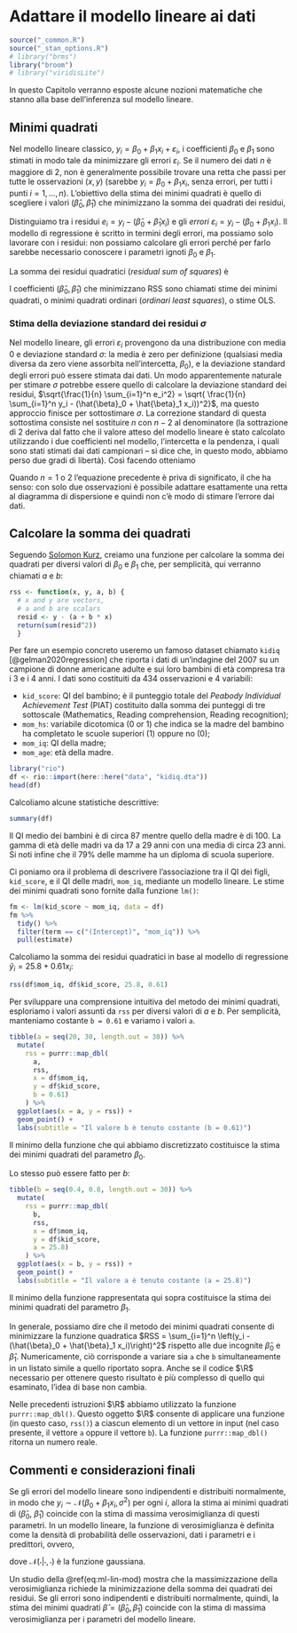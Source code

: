# Adattare il modello lineare ai dati {#regr-ml}

```r
source("_common.R")
source("_stan_options.R")
# library("brms")
library("broom")
# library("viridisLite")
```

In questo Capitolo verranno esposte alcune nozioni matematiche che stanno alla base dell'inferenza sul modello lineare. 

## Minimi quadrati

Nel modello lineare classico, $y_i = \beta_0 + \beta_1 x_i + \varepsilon_i$, i coefficienti $\beta_0$ e $\beta_1$ sono stimati in modo tale da minimizzare gli errori $\varepsilon_i$. Se il numero dei dati $n$ è maggiore di 2, non è generalmente possibile trovare una retta che passi per tutte le osservazioni ($x, y$) (sarebbe $y_i = \beta_0 + \beta_1 x_i$, senza errori, per tutti i punti $i = 1, \dots, n$). L'obiettivo della stima dei minimi quadrati è quello di scegliere i valori ($\hat{\beta}_0, \hat{\beta}_1$) che minimizzano la somma dei quadrati dei residui,

\begin{equation}
e_i = y_i − (\hat{\beta}_0 + \hat{\beta}_1 x_i)\,.
\end{equation}

Distinguiamo tra i residui $e_i = y_i - (\hat{\beta}_0 + \hat{\beta}_1 x_i)$ e gli *errori* $\varepsilon_i = y_i − (\beta_0 + \beta_1 x_i)$. Il modello di regressione è scritto in termini degli errori, ma possiamo solo lavorare con i residui: non possiamo calcolare gli errori perché per farlo sarebbe necessario conoscere i parametri ignoti $\beta_0$ e $\beta_1$.

La somma dei residui quadratici (_residual sum of squares_) è

\begin{equation}
\text{RSS} = \sum_{i=1}^n (y_i = (\hat{\beta}_0 + \hat{\beta}_1 x_i))^2\,.
\end{equation}

I coefficienti ($\hat{\beta}_0, \hat{\beta}_1$) che minimizzano RSS sono chiamati stime dei minimi quadrati, o minimi quadrati ordinari (_ordinari least squares_), o stime OLS. 

### Stima della deviazione standard dei residui $\sigma$

Nel modello lineare, gli errori $\varepsilon_i$ provengono da una distribuzione con media 0 e deviazione standard $\sigma$: la media è zero per definizione (qualsiasi media diversa da zero viene assorbita nell'intercetta, $\beta_0$), e  la deviazione standard degli errori può essere stimata dai dati. Un modo apparentemente naturale per stimare $\sigma$ potrebbe essere quello di calcolare la deviazione standard dei residui, $\sqrt{\frac{1}{n} \sum_{i=1}^n e_i^2} = \sqrt{ \frac{1}{n} \sum_{i=1}^n y_i - (\hat{\beta}_0 + \hat{\beta}_1 x_i))^2}$, ma questo approccio finisce per sottostimare $\sigma$.
La correzione standard di questa sottostima consiste nel sostituire $n$ con $n - 2$ al denominatore (la sottrazione di 2 deriva dal fatto che il valore atteso del modello lineare è stato calcolato utilizzando i due coefficienti nel modello, l'intercetta e la pendenza, i quali sono stati stimati dai dati campionari -- si dice che, in questo modo, abbiamo perso due gradi di libertà). Così facendo otteniamo

\begin{equation}
\hat{\sigma} = \sqrt{\frac{1}{n-2} \sum_{i=1}^n (y_i - (\hat{\beta}_0 + \hat{\beta}_1 x_i))^2}\, .
\end{equation}

Quando $n = 1$ o $2$ l'equazione precedente è priva di significato, il che ha senso: con solo due osservazioni è possibile adattare esattamente una retta al diagramma di dispersione e quindi non c'è modo di stimare l'errore dai dati. 

## Calcolare la somma dei quadrati

Seguendo [Solomon Kurz](https://github.com/ASKurz/Working-through-Regression-and-other-stories/blob/main/08.Rmd), creiamo una funzione per calcolare la somma dei quadrati per diversi valori di $\beta_0$ e $\beta_1$ che, per semplicità, qui verranno chiamati $a$ e $b$:

```r
rss <- function(x, y, a, b) {  
  # x and y are vectors, 
  # a and b are scalars 
  resid <- y - (a + b * x)
  return(sum(resid^2))
  }
```

Per fare un esempio concreto useremo un famoso dataset chiamato `kidiq` [@gelman2020regression] che riporta i dati di un'indagine del 2007 su un campione di donne americane adulte e sui loro bambini di età compresa tra i 3 e i 4 anni. I dati sono costituiti da 434 osservazioni e 4 variabili:

- `kid_score`: QI del bambino; è il punteggio totale del _Peabody Individual Achievement Test_ (PIAT) costituito dalla somma dei punteggi di tre sottoscale (Mathematics, Reading comprehension, Reading recognition);
- `mom_hs`: variabile dicotomica (0 or 1) che indica se la madre del bambino ha completato le scuole superiori (1) oppure no (0);
- `mom_iq`: QI della madre;
- `mom_age`: età della madre.

```r
library("rio")
df <- rio::import(here::here("data", "kidiq.dta"))
head(df)
```

Calcoliamo alcune statistiche descrittive:

```r
summary(df)
```

Il QI medio dei bambini è di circa 87 mentre quello della madre è di 100. La gamma di età delle madri va da 17 a 29 anni con una media di circa 23 anni. Si noti infine che il 79% delle mamme ha un diploma di scuola superiore.

Ci poniamo ora il problema di descrivere l'associazione tra il QI dei figli, `kid_score`, e il QI delle madri, `mom_iq`, mediante un modello lineare. Le stime dei minimi quadrati sono fornite dalla funzione `lm()`:

```r
fm <- lm(kid_score ~ mom_iq, data = df)
fm %>%
  tidy() %>% 
  filter(term == c("(Intercept)", "mom_iq")) %>% 
  pull(estimate)
```

\noindent
Calcoliamo la somma dei residui quadratici in base al modello di regressione $\hat{y}_i = 25.8 + 0.61 x_i$:

```r
rss(df$mom_iq, df$kid_score, 25.8, 0.61)
```

Per sviluppare una comprensione intuitiva del metodo dei minimi quadrati, esploriamo  i valori assunti da `rss` per diversi valori di $a$ e $b$. Per semplicità, manteniamo costante `b = 0.61` e variamo i valori `a`.

```r
tibble(a = seq(20, 30, length.out = 30)) %>% 
  mutate(
    rss = purrr::map_dbl(
      a, 
      rss, 
      x = df$mom_iq, 
      y = df$kid_score,  
      b = 0.61)
    ) %>% 
  ggplot(aes(x = a, y = rss)) +
  geom_point() +
  labs(subtitle = "Il valore b è tenuto costante (b = 0.61)") 
```

Il minimo della funzione che qui abbiamo discretizzato costituisce la stima dei minimi quadrati del parametro $\beta_0$. 

Lo stesso può essere fatto per $b$:

```r
tibble(b = seq(0.4, 0.8, length.out = 30)) %>% 
  mutate(
    rss = purrr::map_dbl(
      b, 
      rss, 
      x = df$mom_iq, 
      y = df$kid_score,  
      a = 25.8)
    ) %>% 
  ggplot(aes(x = b, y = rss)) +
  geom_point() +
  labs(subtitle = "Il valore a è tenuto costante (a = 25.8)") 
```

Il minimo della funzione rappresentata qui sopra costituisce la stima dei minimi quadrati del parametro $\beta_1$. 

In generale, possiamo dire che il metodo dei minimi quadrati consente di minimizzare la funzione quadratica $RSS = \sum_{i=1}^n \left(y_i - (\hat{\beta}_0 + \hat{\beta}_1 x_i)\right)^2$ rispetto alle due incognite $\hat{\beta}_0$ e $\hat{\beta}_1$. Numericamente, ciò corrisponde a variare sia `a` che `b` simultaneamente in un listato simile a quello riportato sopra. Anche se il codice $\R$ necessario per ottenere questo risultato è più complesso di quello qui esaminato, l'idea di base non cambia.

::: {.remark}
Nelle precedenti istruzioni $\R$ abbiamo utilizzato la funzione `purrr::map_dbl()`. Questo oggetto $\R$ consente di applicare una funzione (in questo caso, `rss()`) a ciascun elemento di un vettore in input (nel caso presente, il vettore `a` oppure il vettore `b`). La funzione `purrr::map_dbl()` ritorna un numero reale.
:::


<!-- Ora variamo sia `a` che `b`, facendo assumere a ciascun parametro un insieme di valori in un intevallo, e rappresentiamo i risultati in una heat map che rappresenta l'intensitè di `rss` in funzione dei valori `a` e `b` (il codice non è riportato). -->

<!-- ```{r, echo=FALSE} -->
<!-- d <- -->
<!--   crossing(a = seq(-20, 70, length.out = 400), -->
<!--            b = seq(-0.2, 1.4, length.out = 400)) %>%  -->
<!--   mutate(rss = map2_dbl(a, b, rss, x = df$mom_iq, y = df$kid_score)) -->
<!-- d %>% -->
<!--   ggplot(aes(x = a, y = b, fill = rss)) + -->
<!--   geom_tile() + -->
<!--   # scale_fill_viridis_c("RSS", option = "A") + -->
<!--   scale_fill_gradientn(colours = viridis(256, option = "D")) + -->
<!--   scale_x_continuous(expand = c(0, 0)) + -->
<!--   scale_y_continuous(expand = c(0, 0)) -->
<!-- ``` -->

<!-- Poiché la stima dei minimi quadrati enfatizza il valore RSS minimo, la soluzione che cerchiamo corrisponde alle combinazione di `a` e `b` nell'intervallo più scuro rappresentato nella figura. Tra gli `a` e `b` che abbiamo preso in considerazione, la coppia di valori a cui è associato il minimo valore `rss` è data da: -->

<!-- ```{r, echo=FALSE} -->
<!-- d %>%  -->
<!--   arrange(rss) %>%  -->
<!--   slice(1) -->
<!-- ``` -->

<!-- Si noti che i valori trovati in questo modo corrispondono alla soluzione fornita nell'output della funzione `lm()`.  -->

<!-- ## Massima verosimiglianza  -->

<!-- Se gli errori del modello lineare sono indipendenti e distribuiti normalmente, in modo che $y_i \sim \mathcal{N}(a + b x_i, \sigma^2)$ per ogni $i$, allora la stima ai minimi quadrati di (`a`, `b`) è anche la stima di massima verosimiglianza. La *funzione di verosimiglianza* in un modello di regressione è definita come la densità di probabilità delle osservazioni dati i parametri e i predittori; quindi, in questo esempio, -->

<!--  $$ -->
<!--  p(y \mid a, b, \sigma, x) = \prod_{i=1}^n \mathcal{N}(y_i \mid a + b x_i, \sigma^2), -->
<!--  $$ -->

<!-- dove $\mathcal{N}(\cdot | \cdot, \cdot)$ è la funzione di densità di probabilità normale, -->

<!-- $$ -->
<!-- \mathcal{N}(y \mid \mu, \sigma^2) = \frac{1}{\sqrt{2 \pi \sigma}} \exp \left(-\frac{1}{2} \left( \frac{y - \mu}{\sigma} \right)^2 \right). -->
<!-- $$ -->

<!-- Un studio della funzione precedente rivela che la massimizzazione della verosimiglianza richiede la minimizzazione della somma dei quadrati dei residui; quindi la stima dei minimi quadrati $\hat{\beta} = (\hat{a}, \hat{b})$ può essere vista come una stima di massima verosimiglianza nel modello normale: -->

<!-- ```{r} -->
<!-- ll <- function(x, y, a, b) { -->
<!--   resid <- y - (a + b * x) -->
<!--   sigma <- sqrt(sum(resid^2) / length(x)) -->
<!--   d <- dnorm(y, mean = a + b * x, sd = sigma, log = TRUE) -->
<!--   tibble(sigma = sigma, ll = sum(d)) -->
<!-- } -->
<!-- ``` -->

<!-- \noindent -->
<!-- Calcoliamo dunque le stime di verosimiglianza logaritmica per varie combinazioni di (`a`, `b`), date due colonne di dati, `x` e `y`. La funzione resituisce anche il valore $\hat{\sigma}$. -->

<!-- ```{r} -->
<!-- d <- -->
<!--   crossing(a = seq(-20, 70, length.out = 200), -->
<!--            b = seq(-0.2, 1.4, length.out = 200)) %>%  -->
<!--   mutate(ll = map2(a, b, ll, x = df$mom_iq, y = df$kid_score)) %>%  -->
<!--   unnest(ll) -->
<!-- p1 <- -->
<!--   d %>% -->
<!--   ggplot(aes(x = a, y = b, fill = ll)) + -->
<!--   geom_tile() + -->
<!--   scale_fill_gradientn(colours = viridis(256, option = "D")) + -->
<!--   scale_x_continuous(expand = c(0, 0)) + -->
<!--   scale_y_continuous(expand = c(0, 0)) + -->
<!--   labs(subtitle = "Verosimiglianza, p(a, b | y)") -->
<!-- p1 -->
<!-- ``` -->

<!-- Le stime di $\hat{a}, \hat{b}$ ottenute mediante il metodo di massima verosimiglianza sono: -->

<!-- ```{r} -->
<!-- d %>%  -->
<!--   arrange(desc(ll)) %>%  -->
<!--   slice(1) -->
<!-- ``` -->

<!-- ### Inferenza bayesiana -->

<!-- Usiamo ora la funzione `brms::brm()` per eseguire l'analisi mediante un approccio bayesiano: -->

<!-- ```{r} -->
<!-- m <- -->
<!--   brm( -->
<!--     kid_score ~ mom_iq, -->
<!--     data = df,  -->
<!--     backend = "cmdstan", -->
<!--     refresh = 0 -->
<!--   ) -->
<!-- ``` -->

<!-- Utilizzando i coefficienti calcolati da `brms::brm()`, aggiungiamo la stima della retta di regressione al diagramma di dispersione dei dati: -->

<!-- ```{r} -->
<!-- df %>%  -->
<!--   ggplot(aes(x = mom_iq, y = kid_score)) + -->
<!--   geom_point() + -->
<!--   geom_abline( -->
<!--     intercept = fixef(m, robust = TRUE)[1, 1],  -->
<!--     slope = fixef(m, robust = TRUE)[2, 1], -->
<!--     size = 1/3 -->
<!--   ) + -->
<!--   annotate( -->
<!--     geom = "text", -->
<!--     x = 130, y = 30, -->
<!--     label = expression(y == 25.7 + 0.61 * x) -->
<!--   ) + -->
<!--   labs( -->
<!--     subtitle = "Dati e retta di regressione", -->
<!--     x = "x", -->
<!--     y = "y" -->
<!--   )  -->
<!-- ``` -->

<!-- La funzione `brms::posterior_samples()` consente di estrarre molti campioni dalla distribuzione a posteriori del modello `m`. In questo modo otteniamo un vettore di valori per ciascuno dei tre parametri, i quali, in questo output sono chiamati `b_Intercept`, `b_mom_iq` e `sigma`. Abbiamo quindi usato `slice_sample()` per ottenere un sottoinsieme casuale di 50 righe. Per semplicità, qui ne stampiamo solo 5. -->

<!-- ```{r} -->
<!-- posterior_samples(m) %>%  -->
<!--   slice_sample(n = 5) -->
<!-- ``` -->

<!-- Possiamo interpretare i valori `b_Intercept`, `b_mom_iq` come un insieme di valori credibili per i parametri $a$ e $b$. Dati questi valori credibili per i parametri del modello di regressione, possiamo aggiungere al diagramma a dispersione 50 stime possibili della retta di regressione, alla luce dei dati osservati. -->

<!-- ```{r} -->
<!-- posterior_samples(m) %>%  -->
<!--   slice_sample(n = 50) %>%  -->

<!--   ggplot() + -->
<!--   geom_abline( -->
<!--     aes(intercept = b_Intercept, slope = b_mom_iq), -->
<!--         size = 1/4, alpha = 1/2, color = "grey25") + -->
<!--   geom_point( -->
<!--     data = df, -->
<!--     aes(x = mom_iq, y = kid_score) -->
<!--   ) + -->
<!--   labs( -->
<!--     subtitle = "Dati e possibili rette di regressione", -->
<!--     x = "x", -->
<!--     y = "y" -->
<!--   )  -->
<!-- ``` -->

<!-- I minimi quadrati o la massima verosimiglianza trovano i parametri che meglio si adattano ai dati (secondo un criterio prestabilito), ma senza altrimenti vincolare o guidare l'adattamento. Ma di solito abbiamo informazioni preliminari sui parametri del modello. L'inferenza bayesiana produce un compromesso tra informazioni a priori e i dati, moltiplicando la verosimiglianza con una distribuzione a priori che codifica probabilisticamente le informazioni esterne sui parametri. Il prodotto della verosimiglianza $p(y \mid a, b, \sigma)$ e della distribuzione a priori è chiamato _distribuzione a posteriori_ e, dopo aver visto i dati, riassume la nostra credenza sui valori dei parametri.  -->

<!-- La soluzione dei minimi quadrati fornisce una stima puntuale dei coefficienti che producono il miglior adattamento complessivo ai dati. Per un modello bayesiano, la corrispondente stima puntuale è la moda a posteriori, la quale fornisce il miglior adattamento complessivo ai dati e alla distribuzione a priori. La stima dei minimi quadrati o di massima verosimiglianza è la moda a posteriori corrispondente al modello bayesiano che utilizza una distribuzione a priori uniforme. -->

<!-- Ma non vogliamo solo una stima puntuale; vogliamo anche una misura dell'incertezza della stima. La figura precedente fornisce, in forma grafica, una descrizione di tale incertezza. -->

<!-- Gli intervalli di credibilità al 95% si ottengono nel modo seguente:  -->

<!-- ```{r} -->
<!-- print(m, robust = TRUE) -->
<!-- ``` -->

<!-- \noindent -->
<!-- In alternativa, è possibile usare la funzione `posterior_interval()`: -->

<!-- ```{r} -->
<!-- posterior_interval(m) -->
<!-- ``` -->


## Commenti e considerazioni finali {-}

Se gli errori del modello lineare sono indipendenti e distribuiti normalmente, in modo che $y_i \sim \mathcal{N}(\beta_0 + \beta_1 x_i, \sigma^2)$ per ogni $i$, allora la stima ai minimi quadrati di ($\hat{\beta}_0$, $\hat{\beta}_1$) coincide con la stima di massima verosimiglianza di questi parametri. In un modello lineare, la funzione di verosimiglianza è definita come la densità di probabilità delle osservazioni, dati i parametri e i predittori, ovvero,

\begin{equation}
 p(y \mid \beta_0, \beta_1, \sigma, x) = \prod_{i=1}^n \mathcal{N}(y_i \mid \beta_0 + \beta_1 x_i, \sigma^2),
 (\#eq:ml-lin-mod)
\end{equation}

dove $\mathcal{N}(\cdot | \cdot, \cdot)$ è la funzione gaussiana.

Un studio della \@ref(eq:ml-lin-mod) mostra che la massimizzazione della verosimiglianza richiede la minimizzazione della somma dei quadrati dei residui. Se gli errori sono indipendenti e distribuiti normalmente, quindi, la stima dei minimi quadrati $\hat{\beta} = (\hat{\beta}_0, \hat{\beta}_1)$ coincide con la stima di massima verosimiglianza per i parametri del modello lineare.



